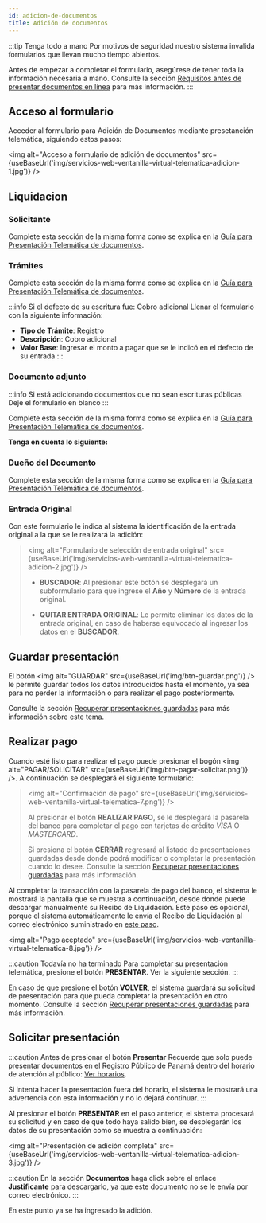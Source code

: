 ```yaml
---
id: adicion-de-documentos
title: Adición de documentos
---
```



:::tip Tenga todo a mano
Por motivos de seguridad nuestro sistema invalida formularios que llevan mucho tiempo abiertos.

Antes de empezar a completar el formulario, asegúrese de tener toda la información necesaria a mano. Consulte la sección <a href="./informacion-adicional#requisitos-antes-de-presentar-documentos-en-línea" target="_blank">Requisitos antes de presentar documentos en línea</a> para más información.
:::

## Acceso al formulario

Acceder al formulario para Adición de Documentos mediante presetanción telemática, siguiendo estos pasos:

<img alt="Acceso a formulario de adición de documentos" src={useBaseUrl('img/servicios-web-ventanilla-virtual-telematica-adicion-1.jpg')} />

## Liquidacion

### Solicitante
Complete esta sección de la misma forma como se explica en la <a href="./presentacion-de-documentos#solicitante" target="_blank">Guía para Presentación Telemática de documentos</a>.

### Trámites
Complete esta sección de la misma forma como se explica en la <a href="./presentacion-de-documentos#tramites" target="_blank">Guía para Presentación Telemática de documentos</a>.

:::info Si el defecto de su escritura fue: Cobro adicional
Llenar el formulario con la siguiente información:
- **Tipo de Trámite**: Registro
- **Descripción**: Cobro adicional
- **Valor Base**: Ingresar el monto a pagar que se le indicó en el defecto de su entrada
:::

### Documento adjunto

:::info Si está adicionando documentos que no sean escrituras públicas
Deje el formulario en blanco
:::

Complete esta sección de la misma forma como se explica en la <a href="./presentacion-de-documentos#documento-adjunto" target="_blank">Guía para Presentación Telemática de documentos</a>.

**Tenga en cuenta lo siguiente:**

### Dueño del Documento
Complete esta sección de la misma forma como se explica en la <a href="./presentacion-de-documentos#dueño-del-documento" target="_blank">Guía para Presentación Telemática de documentos</a>.

### Entrada Original
Con este formulario le indica al sistema la identificación de la entrada original a la que se le realizará la adición:
><img alt="Formulario de selección de entrada original" src={useBaseUrl('img/servicios-web-ventanilla-virtual-telematica-adicion-2.jpg')} />
>
> - **BUSCADOR**: Al presionar este botón se desplegará un subformulario para que ingrese el **Año** y **Número** de la entrada original.
>
> - **QUITAR ENTRADA ORIGINAL**: Le permite eliminar los datos de la entrada original, en caso de haberse equivocado al ingresar los datos en el **BUSCADOR**.

## Guardar presentación
El botón <img alt="GUARDAR" src={useBaseUrl('img/btn-guardar.png')} /> le permite guardar todos los datos introducidos hasta el momento, ya sea para no perder la información o para realizar el pago posteriormente.

Consulte la sección <a href="./informacion-adicional#recuperar-presentaciones-guardadas" target="_blank">Recuperar presentaciones guardadas</a> para más información sobre este tema.

## Realizar pago
Cuando esté listo para realizar el pago puede presionar el bogón <img alt="PAGAR/SOLICITAR" src={useBaseUrl('img/btn-pagar-solicitar.png')} />. A continuación se desplegará el siguiente formulario:

> <img alt="Confirmación de pago" src={useBaseUrl('img/servicios-web-ventanilla-virtual-telematica-7.png')} />
>
> Al presionar el botón **REALIZAR PAGO**, se le desplegará la pasarela del banco para completar el pago con tarjetas de crédito _VISA_ O _MASTERCARD_.
>
> Si presiona el botón **CERRAR** regresará al listado de presentaciones guardadas desde donde podrá modificar o completar la presentación cuando lo desee. Consulte la sección <a href="./informacion-adicional#recuperar-presentaciones-guardadas" target="_blank">Recuperar presentaciones guardadas</a> para más información.

Al completar la transacción con la pasarela de pago del banco, el sistema le mostrará la pantalla que se muestra a continuación, desde donde puede descargar manualmente su Recibo de Liquidación. Este paso es opcional, porque el sistema automáticamente le envía el Recibo de Liquidación al correo electrónico suministrado en [este paso](#solicitante).

<img alt="Pago aceptado" src={useBaseUrl('img/servicios-web-ventanilla-virtual-telematica-8.jpg')} />

:::caution Todavía no ha terminado
Para completar su presentación telemática, presione el botón **PRESENTAR**. Ver la siguiente sección.
:::

En caso de que presione el botón **VOLVER**, el sistema guardará su solicitud de presentación para que pueda completar la presentación en otro momento. Consulte la sección <a href="./informacion-adicional#recuperar-presentaciones-guardadas" target="_blank">Recuperar presentaciones guardadas</a> para más información.

## Solicitar presentación

:::caution Antes de presionar el botón **Presentar**
Recuerde que solo puede presentar documentos en el Registro Público de Panamá dentro del horario de atención al público: <a href="../../../dincrece/informacion-general#horario" target="_blank">Ver horarios</a>.

Si intenta hacer la presentación fuera del horario, el sistema le mostrará una advertencia con esta información y no lo dejará continuar.
:::

Al presionar el botón **PRESENTAR** en el paso anterior, el sistema procesará su solicitud y en caso de que todo haya salido bien, se desplegarán los datos de su presentación como se muestra a continuación:

<img alt="Presentación de adición completa" src={useBaseUrl('img/servicios-web-ventanilla-virtual-telematica-adicion-3.jpg')} />

:::caution
En la sección **Documentos** haga click sobre el enlace **Justificante** para descargarlo, ya que este documento no se le envía por correo electrónico.
:::

En este punto ya se ha ingresado la adición.